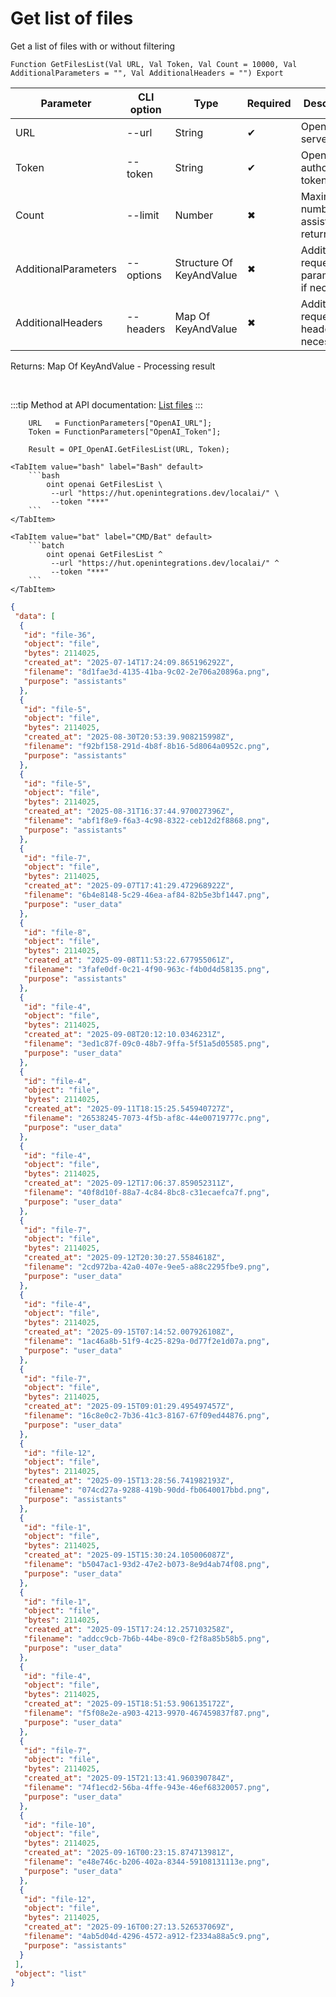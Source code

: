 ﻿---
sidebar_position: 1
description: Get list of files and other functions to work with OpenAI in the Open Integration Package, a free open-source integration library for 1C:Enterprise 8, OneScript and CLI
keywords: [1C, 1С, 1С:Enterprise, 1С:Enterprise 8.3, API, Integration, Services, Exchange, OneScript, CLI, OpenAI]
---


# Get list of files
 Get a list of files with or without filtering



`Function GetFilesList(Val URL, Val Token, Val Count = 10000, Val AdditionalParameters = "", Val AdditionalHeaders = "") Export`

  | Parameter | CLI option | Type | Required | Description |
  |-|-|-|-|-|
  | URL | --url | String | &#x2714; | OpenAI server URL |
  | Token | --token | String | &#x2714; | OpenAI authorization token |
  | Count | --limit | Number | &#x2716; | Maximum number of assistants returned |
  | AdditionalParameters | --options | Structure Of KeyAndValue | &#x2716; | Additional request parameters, if necessary |
  | AdditionalHeaders | --headers | Map Of KeyAndValue | &#x2716; | Additional request headers, if necessary |

  
  Returns:  Map Of KeyAndValue - Processing result

<br/>

:::tip
Method at API documentation: [List files](https://platform.openai.com/docs/api-reference/files/list)
:::
<br/>


```bsl title="1C:Enterprise/OneScript code example"
    URL   = FunctionParameters["OpenAI_URL"];
    Token = FunctionParameters["OpenAI_Token"];

    Result = OPI_OpenAI.GetFilesList(URL, Token);
```
 

 <Tabs>
  
    <TabItem value="bash" label="Bash" default>
        ```bash
            oint openai GetFilesList \
             --url "https://hut.openintegrations.dev/localai/" \
             --token "***"
        ```
    </TabItem>
  
    <TabItem value="bat" label="CMD/Bat" default>
        ```batch
            oint openai GetFilesList ^
             --url "https://hut.openintegrations.dev/localai/" ^
             --token "***"
        ```
    </TabItem>
</Tabs>


```json title="Result"
{
 "data": [
  {
   "id": "file-36",
   "object": "file",
   "bytes": 2114025,
   "created_at": "2025-07-14T17:24:09.865196292Z",
   "filename": "8d1fae3d-4135-41ba-9c02-2e706a20896a.png",
   "purpose": "assistants"
  },
  {
   "id": "file-5",
   "object": "file",
   "bytes": 2114025,
   "created_at": "2025-08-30T20:53:39.908215998Z",
   "filename": "f92bf158-291d-4b8f-8b16-5d8064a0952c.png",
   "purpose": "assistants"
  },
  {
   "id": "file-5",
   "object": "file",
   "bytes": 2114025,
   "created_at": "2025-08-31T16:37:44.970027396Z",
   "filename": "abf1f8e9-f6a3-4c98-8322-ceb12d2f8868.png",
   "purpose": "assistants"
  },
  {
   "id": "file-7",
   "object": "file",
   "bytes": 2114025,
   "created_at": "2025-09-07T17:41:29.472968922Z",
   "filename": "6b4e8148-5c29-46ea-af84-82b5e3bf1447.png",
   "purpose": "user_data"
  },
  {
   "id": "file-8",
   "object": "file",
   "bytes": 2114025,
   "created_at": "2025-09-08T11:53:22.677955061Z",
   "filename": "3fafe0df-0c21-4f90-963c-f4b0d4d58135.png",
   "purpose": "assistants"
  },
  {
   "id": "file-4",
   "object": "file",
   "bytes": 2114025,
   "created_at": "2025-09-08T20:12:10.0346231Z",
   "filename": "3ed1c87f-09c0-48b7-9ffa-5f51a5d05585.png",
   "purpose": "user_data"
  },
  {
   "id": "file-4",
   "object": "file",
   "bytes": 2114025,
   "created_at": "2025-09-11T18:15:25.545940727Z",
   "filename": "26538245-7073-4f5b-af8c-44e00719777c.png",
   "purpose": "user_data"
  },
  {
   "id": "file-4",
   "object": "file",
   "bytes": 2114025,
   "created_at": "2025-09-12T17:06:37.859052311Z",
   "filename": "40f8d10f-88a7-4c84-8bc8-c31ecaefca7f.png",
   "purpose": "user_data"
  },
  {
   "id": "file-7",
   "object": "file",
   "bytes": 2114025,
   "created_at": "2025-09-12T20:30:27.5584618Z",
   "filename": "2cd972ba-42a0-407e-9ee5-a88c2295fbe9.png",
   "purpose": "user_data"
  },
  {
   "id": "file-4",
   "object": "file",
   "bytes": 2114025,
   "created_at": "2025-09-15T07:14:52.007926108Z",
   "filename": "1ac46a8b-51f9-4c25-829a-0d77f2e1d07a.png",
   "purpose": "user_data"
  },
  {
   "id": "file-7",
   "object": "file",
   "bytes": 2114025,
   "created_at": "2025-09-15T09:01:29.495497457Z",
   "filename": "16c8e0c2-7b36-41c3-8167-67f09ed44876.png",
   "purpose": "user_data"
  },
  {
   "id": "file-12",
   "object": "file",
   "bytes": 2114025,
   "created_at": "2025-09-15T13:28:56.741982193Z",
   "filename": "074cd27a-9288-419b-90dd-fb0640017bbd.png",
   "purpose": "assistants"
  },
  {
   "id": "file-1",
   "object": "file",
   "bytes": 2114025,
   "created_at": "2025-09-15T15:30:24.105006087Z",
   "filename": "b5047ac1-93d2-47e2-b073-8e9d4ab74f08.png",
   "purpose": "user_data"
  },
  {
   "id": "file-1",
   "object": "file",
   "bytes": 2114025,
   "created_at": "2025-09-15T17:24:12.257103258Z",
   "filename": "addcc9cb-7b6b-44be-89c0-f2f8a85b58b5.png",
   "purpose": "user_data"
  },
  {
   "id": "file-4",
   "object": "file",
   "bytes": 2114025,
   "created_at": "2025-09-15T18:51:53.906135172Z",
   "filename": "f5f08e2e-a903-4213-9970-467459837f87.png",
   "purpose": "user_data"
  },
  {
   "id": "file-7",
   "object": "file",
   "bytes": 2114025,
   "created_at": "2025-09-15T21:13:41.960390784Z",
   "filename": "74f1ecd2-56ba-4ffe-943e-46ef68320057.png",
   "purpose": "user_data"
  },
  {
   "id": "file-10",
   "object": "file",
   "bytes": 2114025,
   "created_at": "2025-09-16T00:23:15.874713981Z",
   "filename": "e48e746c-b206-402a-8344-59108131113e.png",
   "purpose": "user_data"
  },
  {
   "id": "file-12",
   "object": "file",
   "bytes": 2114025,
   "created_at": "2025-09-16T00:27:13.526537069Z",
   "filename": "4ab5d04d-4296-4572-a912-f2334a88a5c9.png",
   "purpose": "assistants"
  }
 ],
 "object": "list"
}
```
